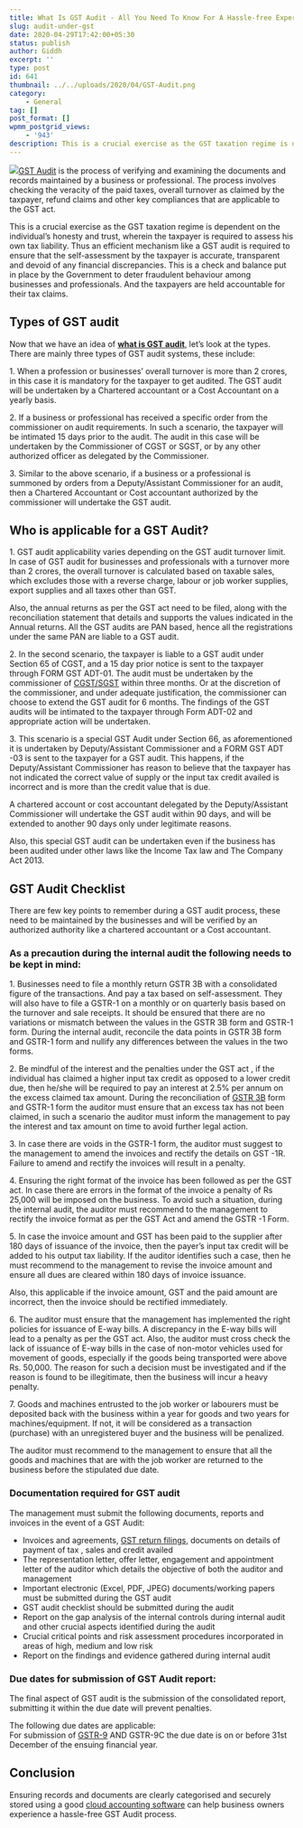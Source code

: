 ```yaml
---
title: What Is GST Audit - All You Need To Know For A Hassle-free Experience
slug: audit-under-gst
date: 2020-04-29T17:42:00+05:30
status: publish
author: Giddh
excerpt: ''
type: post
id: 641
thumbnail: ../../uploads/2020/04/GST-Audit.png
category:
    - General
tag: []
post_format: []
wpmm_postgrid_views:
    - '943'
description: This is a crucial exercise as the GST taxation regime is dependent on the individual’s honesty and trust, wherein the taxpayer is required to assess his own tax liability.
---
```

<img src = "../../uploads/2020/04/GST-Audit.png" />[GST Audit](https://www.icsi.edu/media/portals/2/ppt/Pavan%20GST%20AUDIT.pdf) is the process of verifying and examining the documents and records maintained by a business or professional. The process involves checking the veracity of the paid taxes, overall turnover as claimed by the taxpayer, refund claims and other key compliances that are applicable to the GST act.

This is a crucial exercise as the GST taxation regime is dependent on the individual’s honesty and trust, wherein the taxpayer is required to assess his own tax liability. Thus an efficient mechanism like a GST audit is required to ensure that the self-assessment by the taxpayer is accurate, transparent and devoid of any financial discrepancies. This is a check and balance put in place by the Government to deter fraudulent behaviour among businesses and professionals. And the taxpayers are held accountable for their tax claims.

**Types of GST audit**
----------------------

Now that we have an idea of [**what is GST audit**](https://giddh.com/guide/complete-guide-to-gst/), let’s look at the types. There are mainly three types of GST audit systems, these include:

1\. When a profession or businesses’ overall turnover is more than 2 crores, in this case it is mandatory for the taxpayer to get audited. The GST audit will be undertaken by a Chartered accountant or a Cost Accountant on a yearly basis.  
  
2\. If a business or professional has received a specific order from the commissioner on audit requirements. In such a scenario, the taxpayer will be intimated 15 days prior to the audit. The audit in this case will be undertaken by the Commissioner of CGST or SGST, or by any other authorized officer as delegated by the Commissioner.

3\. Similar to the above scenario, if a business or a professional is summoned by orders from a Deputy/Assistant Commissioner for an audit, then a Chartered Accountant or Cost accountant authorized by the commissioner will undertake the GST audit.

**Who is applicable for a GST Audit?**
--------------------------------------

1\. GST audit applicability varies depending on the GST audit turnover limit. In case of GST audit for businesses and professionals with a turnover more than 2 crores, the overall turnover is calculated based on taxable sales, which excludes those with a reverse charge, labour or job worker supplies, export supplies and all taxes other than GST.

Also, the annual returns as per the GST act need to be filed, along with the reconciliation statement that details and supports the values indicated in the Annual returns. All the GST audits are PAN based, hence all the registrations under the same PAN are liable to a GST audit.

2\. In the second scenario, the taxpayer is liable to a GST audit under Section 65 of CGST, and a 15 day prior notice is sent to the taxpayer through FORM GST ADT-01. The audit must be undertaken by the commissioner of [CGST/SGST](https://giddh.com/guide/the-giant-giddh-gst-glossary/) within three months. Or at the discretion of the commissioner, and under adequate justification, the commissioner can choose to extend the GST audit for 6 months. The findings of the GST audits will be intimated to the taxpayer through Form ADT-02 and appropriate action will be undertaken.

3\. This scenario is a special GST Audit under Section 66, as aforementioned it is undertaken by Deputy/Assistant Commissioner and a FORM GST ADT -03 is sent to the taxpayer for a GST audit. This happens, if the Deputy/Assistant Commissioner has reason to believe that the taxpayer has not indicated the correct value of supply or the input tax credit availed is incorrect and is more than the credit value that is due.

A chartered account or cost accountant delegated by the Deputy/Assistant Commissioner will undertake the GST audit within 90 days, and will be extended to another 90 days only under legitimate reasons.

Also, this special GST audit can be undertaken even if the business has been audited under other laws like the Income Tax law and The Company Act 2013.

**GST Audit Checklist**
-----------------------

There are few key points to remember during a GST audit process, these need to be maintained by the businesses and will be verified by an authorized authority like a chartered accountant or a Cost accountant.

### **As a precaution during the internal audit the following needs to be kept in mind:**

1\. Businesses need to file a monthly return GSTR 3B with a consolidated figure of the transactions. And pay a tax based on self-assessment. They will also have to file a GSTR-1 on a monthly or on quarterly basis based on the turnover and sale receipts. It should be ensured that there are no variations or mismatch between the values in the GSTR 3B form and GSTR-1 form. During the internal audit, reconcile the data points in GSTR 3B form and GSTR-1 form and nullify any differences between the values in the two forms.

2\. Be mindful of the interest and the penalties under the GST act , if the individual has claimed a higher input tax credit as opposed to a lower credit due, then he/she will be required to pay an interest at 2.5% per annum on the excess claimed tax amount. During the reconciliation of [GSTR 3B](https://giddh.com/guide/complete-guide-to-gst/) form and GSTR-1 form the auditor must ensure that an excess tax has not been claimed, in such a scenario the auditor must inform the management to pay the interest and tax amount on time to avoid further legal action.

3\. In case there are voids in the GSTR-1 form, the auditor must suggest to the management to amend the invoices and rectify the details on GST -1R. Failure to amend and rectify the invoices will result in a penalty.

4\. Ensuring the right format of the invoice has been followed as per the GST act. In case there are errors in the format of the invoice a penalty of Rs 25,000 will be imposed on the business. To avoid such a situation, during the internal audit, the auditor must recommend to the management to rectify the invoice format as per the GST Act and amend the GSTR -1 Form.

5\. In case the invoice amount and GST has been paid to the supplier after 180 days of issuance of the invoice, then the payer’s input tax credit will be added to his output tax liability. If the auditor identifies such a case, then he must recommend to the management to revise the invoice amount and ensure all dues are cleared within 180 days of invoice issuance.

Also, this applicable if the invoice amount, GST and the paid amount are incorrect, then the invoice should be rectified immediately.

6\. The auditor must ensure that the management has implemented the right policies for issuance of E-way bills. A discrepancy in the E-way bills will lead to a penalty as per the GST act. Also, the auditor must cross check the lack of issuance of E-way bills in the case of non-motor vehicles used for movement of goods, especially if the goods being transported were above Rs. 50,000. The reason for such a decision must be investigated and if the reason is found to be illegitimate, then the business will incur a heavy penalty.

7\. Goods and machines entrusted to the job worker or labourers must be deposited back with the business within a year for goods and two years for machines/equipment. If not, it will be considered as a transaction (purchase) with an unregistered buyer and the business will be penalized.

The auditor must recommend to the management to ensure that all the goods and machines that are with the job worker are returned to the business before the stipulated due date.

### **Documentation required for GST audit**

The management must submit the following documents, reports and invoices in the event of a GST Audit:

- Invoices and agreements, [GST return filings](https://giddh.com/guide/complete-guide-to-gst/), documents on details of payment of tax , sales and credit availed
- The representation letter, offer letter, engagement and appointment letter of the auditor which details the objective of both the auditor and management
- Important electronic (Excel, PDF, JPEG) documents/working papers must be submitted during the GST audit
- GST audit checklist should be submitted during the audit
- Report on the gap analysis of the internal controls during internal audit and other crucial aspects identified during the audit
- Crucial critical points and risk assessment procedures incorporated in areas of high, medium and low risk
- Report on the findings and evidence gathered during internal audit

### **Due dates for submission of GST Audit report:**

The final aspect of GST audit is the submission of the consolidated report, submitting it within the due date will prevent penalties.

The following due dates are applicable:  
For submission of [GSTR-9](https://giddh.com/guide/complete-guide-to-gst/) AND GSTR-9C the due date is on or before 31st December of the ensuing financial year.

**Conclusion**
--------------

Ensuring records and documents are clearly categorised and securely stored using a good [cloud accounting software](https://giddh.com/) can help business owners experience a hassle-free GST Audit process.